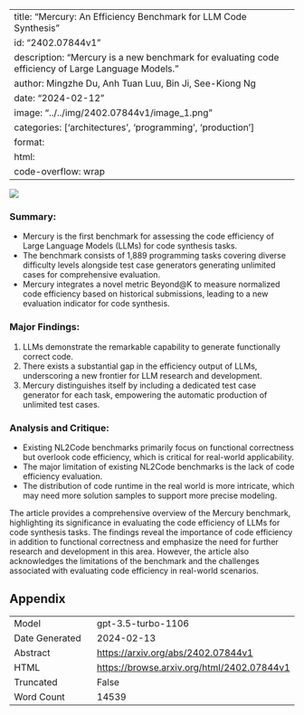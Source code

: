
---
title: "Mercury: An Efficiency Benchmark for LLM Code Synthesis"
id: "2402.07844v1"
description: "Mercury is a new benchmark for evaluating code efficiency of Large Language Models."
author: Mingzhe Du, Anh Tuan Luu, Bin Ji, See-Kiong Ng
date: "2024-02-12"
image: "../../img/2402.07844v1/image_1.png"
categories: ['architectures', 'programming', 'production']
format:
  html:
    code-overflow: wrap
---

![](../../img/2402.07844v1/image_1.png)

### Summary:
- Mercury is the first benchmark for assessing the code efficiency of Large Language Models (LLMs) for code synthesis tasks.
- The benchmark consists of 1,889 programming tasks covering diverse difficulty levels alongside test case generators generating unlimited cases for comprehensive evaluation.
- Mercury integrates a novel metric Beyond@K to measure normalized code efficiency based on historical submissions, leading to a new evaluation indicator for code synthesis.

### Major Findings:
1. LLMs demonstrate the remarkable capability to generate functionally correct code.
2. There exists a substantial gap in the efficiency output of LLMs, underscoring a new frontier for LLM research and development.
3. Mercury distinguishes itself by including a dedicated test case generator for each task, empowering the automatic production of unlimited test cases.

### Analysis and Critique:
- Existing NL2Code benchmarks primarily focus on functional correctness but overlook code efficiency, which is critical for real-world applicability.
- The major limitation of existing NL2Code benchmarks is the lack of code efficiency evaluation.
- The distribution of code runtime in the real world is more intricate, which may need more solution samples to support more precise modeling.

The article provides a comprehensive overview of the Mercury benchmark, highlighting its significance in evaluating the code efficiency of LLMs for code synthesis tasks. The findings reveal the importance of code efficiency in addition to functional correctness and emphasize the need for further research and development in this area. However, the article also acknowledges the limitations of the benchmark and the challenges associated with evaluating code efficiency in real-world scenarios.

## Appendix

|          |          |
|----------|----------|
| Model     | gpt-3.5-turbo-1106       |
| Date Generated     | 2024-02-13       |
| Abstract | [https://arxiv.org/abs/2402.07844v1](https://arxiv.org/abs/2402.07844v1)        |
| HTML     | [https://browse.arxiv.org/html/2402.07844v1](https://browse.arxiv.org/html/2402.07844v1)       |
| Truncated       | False       |
| Word Count       | 14539       |